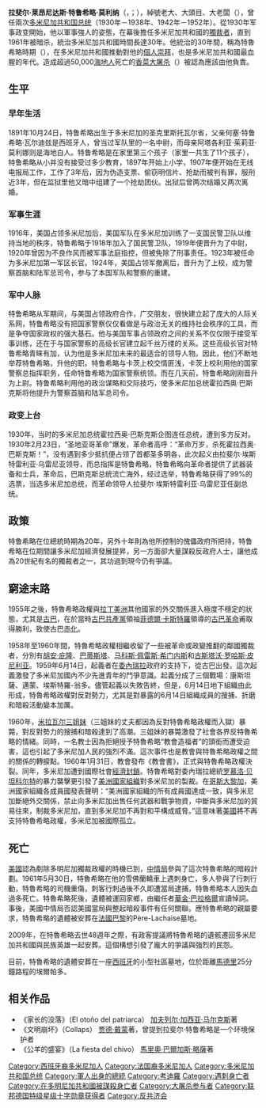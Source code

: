 {{Infobox President
|original_name ={{lang|es|Rafael Leonidas Trujillo Molina}}
|image =Trujillo 1952.jpg
|caption       =
|country       =[[多米尼加共和国|多米尼加共和国]]
|order         = 
| term_start   =1930年
| term_end     =1938年
| predecessor  =[[拉斐尔·埃斯特雷利亚|拉斐尔·埃斯特雷利亚]]
| successor    =[[哈辛托·比恩维尼多·佩纳多|哈辛托·比恩维尼多·佩纳多]]
| title        =[[多米尼加共和国总统|多米尼加共和国总统]]
| term_start2  =1942年
| term_end2    =1952年
| predecessor2 =[[曼努埃尔·德·赫苏斯·特隆科索·德拉孔查|曼努埃尔·德·赫苏斯·特隆科索·德拉孔查]]
| successor2   =[[埃克托尔·特鲁希略|埃克托尔·特鲁希略]]
|birth_date    = {{birth date|1891|10|24}}
|birth_place   = [[圣克里斯托瓦尔|圣克里斯托瓦尔]]（San Cristóbal）
| death_date   = {{death date and age|1961|5|30|1891|10|24}}
| death_place  = {{DOM}}[[圣多明各|圣多明各]]
|vicepresident = 
|spouse        = 
|profession    = [[军人|军人]]
|party         =[[File:Héraldique_meuble_Palmier_3.svg|10px]] {{tsl|en|Dominican Party|多米尼加党}}
| religion     =
}}
'''拉斐尔·莱昂尼达斯·特鲁希略·莫利纳'''（{{lang-es|Rafael Leonidas Trujillo Molina}}，{{IPA-es|rafaˈel leˈoniðas tɾuˈxiʝo moˈlina}}；{{bd|1891年|10月24日|1961年|5月30日|catIdx=Trujillo Molina, Rafael}}），綽號老大、大頭目、大老闆（{{lang|es|El Jefe}}），曾任兩次[[多米尼加共和国总统|多米尼加共和国总统]]（1930年－1938年、1942年－1952年）。從1930年军事政变開始，他以軍事強人的姿態，在幕後擔任多米尼加共和國的[[獨裁者|獨裁者]]，直到1961年被暗杀，統治多米尼加共和國時間長達30年。他統治的30年間，稱為特魯希略時期（{{lang|es|La Era de Trujillo}}），在多米尼加共和國推動對他的[[個人崇拜|個人崇拜]]，也是多米尼加共和國最血腥的年代。造成超過50,000[[海地人|海地人]]死亡的[[香菜大屠杀|香菜大屠杀]]（{{lang|es|Masacre del Perejil}}）被認為應該由他負責。

== 生平 ==

=== 早年生活 ===
1891年10月24日，特鲁希略出生于多米尼加的圣克里斯托瓦尔省，父亲何塞·特鲁希略·瓦尔迪兹是西班牙人，曾当过军队里的一名中尉，而母亲阿塔各利亚·茱莉亚·莫利娜则是海地白人。特鲁希略是在家里第三个孩子（家里一共生了11个孩子），特鲁希略从小并没有接受过多少教育，1897年开始上小学，1907年便开始在无线电报局工作，工作了3年后，因为伪造支票、偷窃明信片、抢劫而被判有罪，服刑近3年，但在监狱里他又暗中组建了一个抢劫团伙。出狱后曾两次结婚又两次离婚。

=== 军事生涯 ===
1916年，美国占领多米尼加后，美国军队在多米尼加训练了一支国民警卫队以维持当地的秩序，特鲁希略于1918年加入了国民警卫队，1919年便晋升为了中尉，1920年曾因为不良作风而被军事法庭指控，但被免除了刑事责任。1923年被任命为多米尼加第一军区长官。1924年，美国占领军撤离后，晋升为了上校，成为警察首脑和陆军总司令，参与了本国军队和警察的重建。

=== 军中人脉 ===
特鲁希略从军期间，与美国占领政府合作，广交朋友，很快建立起了庞大的人际关系网，特鲁希略没有把国家警察仅仅看做是与政治无关的维持社会秩序的工具，而是争夺国家政权的强大基石。他与美国军事占领政府之间的关系不仅仅限于接受军事训练，还在于与国家警察的高级长官建立起千丝万缕的关系。这些高级长官对特鲁希略青睐有加，认为他是多米尼加未来的最适合的领导人物。因此，他们不断地举荐特鲁希略，升他的职。特鲁希略与卡茨上校交情匪浅，卡茨上校利用他的国家警察总指挥职务，任命特鲁希略为国家警察统领。而在几天前，特鲁希略刚刚晋升为上尉。特鲁希略利用他的政治谋略和交际技巧，使多米尼加总统霍拉西奥·巴斯克斯将他提升为警察首脑和陆军总司令。

=== 政变上台 ===
1930年，当时的多米尼加总统霍拉西奥·巴斯克斯企图连任总统，遭到多方反对。1930年2月23日，“圣地亚哥革命”爆发，革命者高呼：“革命万岁，杀死霍拉西奥·巴斯克斯！”，没有遇到多少抵抗便占领了首都圣多明各，此次起义由拉斐尔·埃斯特雷利亚·乌雷尼亚领导，而总指挥是特鲁希略，特鲁希略向革命者提供了武器装备和士兵，革命后，巴斯克斯总统流亡海外，经过选举，特鲁希略获得了99%的选票，当选多米尼加总统，而革命领导人拉斐尔·埃斯特雷利亚·乌雷尼亚任副总统。

==政策==
特鲁希略在位總統時期為20年，另外十年則為他所控制的傀儡政府所把持，特鲁希略在位期間讓多米尼加經濟發展提昇，另一方面卻大量謀殺反政府人士，讓他成為20世紀有名的獨裁者之一，其功過到現今仍有爭議。

==窮途末路==
1955年之後，特魯希略政權與[[拉丁美洲|拉丁美洲]]其他國家的外交關係進入極度不穩定的狀態，尤其是[[古巴|古巴]]，在於當時[[古巴共產黨|古巴共產黨]]領袖[[菲德爾·卡斯特羅|菲德爾·卡斯特羅]]領導的[[古巴革命|古巴革命]]甫取得勝利，致使古巴[[赤化|赤化]]。

1958年至1960年間，特魯希略政權相繼收留了一些被革命或政變推翻的鄰國獨裁者，分別有[[胡安·庇隆|胡安·庇隆]]、[[巴蒂斯塔|巴蒂斯塔]]、[[马科斯·佩雷斯·希门内斯|马科斯·佩雷斯·希门内斯]]和[[古斯塔沃·罗哈斯·皮尼利亚|古斯塔沃·罗哈斯·皮尼利亚]]。1959年6月14日，起義者在[[委內瑞拉|委內瑞拉]]政府的支持下，從古巴出發。這次起義激發了多米尼加國內不少先進青年的鬥爭意識。起義分成了三個戰場：康斯坦薩、邁蒙、埃斯特羅-翁多。儘管起義以失敗告終，但是，6月14日地下組織由此形成，特魯希略政權對反對勢力，尤其是對暴露的6月14日組織成員的搜捕、折磨和暗殺活動變本加厲。

1960年，[[米拉瓦尔三姐妹|米拉瓦尔三姐妹]]（三姐妹的丈夫都因為反對特魯希略政權而入獄）暴斃，對反對勢力的搜捕和暗殺達到了高潮。三姐妹的暴斃激發了社會各界反特魯希略的情緒。同時，一名教士因為拒絕授予特魯希略“教會造福者”的頭銜而遭受迫害，這也引起了多米尼加人民的強烈不滿。這次事件也是教會與特魯希略政權之間的關係的轉捩點。1960年1月31日，教會發布《教會書》，正式與特魯希略政權決裂。同年，多米尼加遭到國際社會[[經濟制裁|經濟封鎖]]。特魯希略對委內瑞拉總統[[罗慕洛·贝坦科尔特|罗慕洛·贝坦科尔特]]的暴力襲擊更引發了[[美洲國家組織|美洲國家組織]]對多米尼加的製裁。在[[哥斯大黎加|哥斯大黎加]]，美洲國家組織各成員國發表聲明：“美洲國家組織的所有成員國達成一致，與多米尼加斷絕外交關係，禁止向多米尼加出售任何武器和戰爭物資，中斷與多米尼加的貿易往來，制裁多米尼加，直到多米尼加不再對和平構成威脅。”這意味著[[美國|美國]]將不再支持特魯希略政權，多米尼加被國際孤立。

==死亡==
[[美國|美國]]認為剷除多明尼加獨裁政權的時機已到，[[中情局|中情局]]參與了這次特魯希略的暗殺計劃。1961年5月30日，特魯希略在他的雪佛蘭轎車上遇刺身亡，多人參與了行刺行動，特魯希略的司機重傷，刺客行刺過後不久即遭當局逮捕，特魯希略本人因失血過多死亡。特魯希略死後，遺體被運回家鄉，由繼任者[[華金·巴拉格爾|華金·巴拉格爾]]宣讀悼詞。事後，美國中情局否認美國當局與整起暗殺事件有任何關聯。應特魯希略的親屬要求，特魯希略的遺體被安葬在[[法國|法國]][[巴黎|巴黎]]的Père-Lachaise墓地。

2009年，在特魯希略去世48週年之際，有政客提議將特魯希略的遺骸遷回多米尼加共和國與民族英雄一起安葬。這個構想引發了龐大的爭議與強烈的民怨。

目前，特魯希略的遺體安葬在一座[[西班牙|西班牙]]的小型社區墓地，位於距離[[馬德里|馬德里]]25分鐘路程的埃爾帕多。

== 相关作品 ==
* 《家长的没落》（El otoño del patriarca） [[加夫列尔·加西亚·马尔克斯|加夫列尔·加西亚·马尔克斯]]著
* 《文明崩坏》（Collaps） [[贾德·戴蒙|贾德·戴蒙]]著，曾提到拉斐尔·特鲁希略是一个环境保护者
* 《公羊的盛宴》（La fiesta del chivo） [[馬里奧·巴爾加斯·略薩|馬里奧·巴爾加斯·略薩]]著

{{start box}}
{{s-before|[[拉斐尔·埃斯特雷利亚|拉斐尔·埃斯特雷利亚]](代理)}} 
{{s-title|[[多米尼加共和国总统|多米尼加共和国总统]]|years=1930年–1938年}} 
{{s-after|[[哈辛托·比恩维尼多·佩纳多|哈辛托·比恩维尼多·佩纳多]]}}
{{s-before|[[曼努埃尔·德·赫苏斯·特隆科索·德拉孔查|曼努埃尔·德·赫苏斯·特隆科索·德拉孔查]]}} 
{{s-title|[[多米尼加共和国总统|多米尼加共和国总统]]|years=1942年–1952年}} 
{{s-after|[[埃克托尔·特鲁希略|埃克托尔·特鲁希略]]}}
{{end box}}

{{Authority control}}
{{DEFAULTSORT:Trujillo Molina, Rafael}}
[[Category:西班牙裔多米尼加人|Category:西班牙裔多米尼加人]]
[[Category:法国裔多米尼加人|Category:法国裔多米尼加人]]
[[Category:多米尼加共和国总统|Category:多米尼加共和国总统]]
[[Category:軍人出身的總統|Category:軍人出身的總統]]
[[Category:考迪羅|Category:考迪羅]]
[[Category:遇刺身亡者|Category:遇刺身亡者]]
[[Category:在多明尼加共和國被謀殺身亡者|Category:在多明尼加共和國被謀殺身亡者]]
[[Category:大屠杀参与者|Category:大屠杀参与者]]
[[Category:联邦德国特级星级十字勋章获得者|Category:联邦德国特级星级十字勋章获得者]]
[[Category:反共济会|Category:反共济会]]
